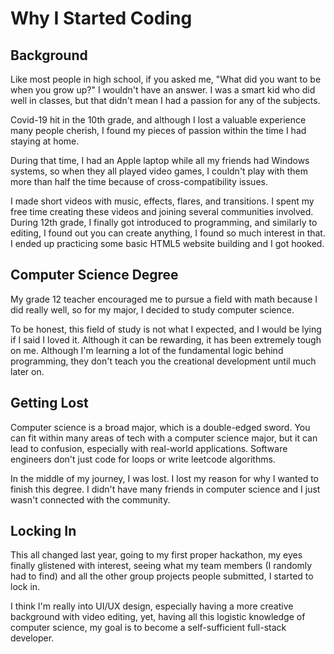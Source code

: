 
# Why I Started Coding

## Background

Like most people in high school, if you asked me, "What did you want to be when you grow up?" I wouldn't have an answer. I was a smart kid who did well in classes, but that didn't mean I had a passion for any of the subjects. 

Covid-19 hit in the 10th grade, and although I lost a valuable experience many people cherish, I found my pieces of passion within the time I had staying at home.

During that time, I had an Apple laptop while all my friends had Windows systems, so when they all played video games, I couldn't play with them more than half the time because of cross-compatibility issues.

I made short videos with music, effects, flares, and transitions. I spent my free time creating these videos and joining several communities involved. During 12th grade, I finally got introduced to programming, and similarly to editing, I found out you can create anything, I found so much interest in that. I ended up practicing some basic HTML5 website building and I got hooked. 

## Computer Science Degree 

My grade 12 teacher encouraged me to pursue a field with math because I did really well, so for my major, I decided to study computer science. 

To be honest, this field of study is not what I expected, and I would be lying if I said I loved it. Although it can be rewarding, it has been extremely tough on me. Although I'm learning a lot of the fundamental logic behind programming, they don't teach you the creational development until much later on.

## Getting Lost

Computer science is a broad major, which is a double-edged sword. You can fit within many areas of tech with a computer science major, but it can lead to confusion, especially with real-world applications. Software engineers don't just code for loops or write leetcode algorithms.

In the middle of my journey, I was lost. I lost my reason for why I wanted to finish this degree. I didn't have many friends in computer science and I just wasn't connected with the community.

## Locking In

This all changed last year, going to my first proper hackathon, my eyes finally glistened with interest, seeing what my team members (I randomly had to find) and all the other group projects people submitted, I started to lock in. 

I think I'm really into UI/UX design, especially having a more creative background with video editing, yet, having all this logistic knowledge of computer science, my goal is to become a self-sufficient full-stack developer. 

